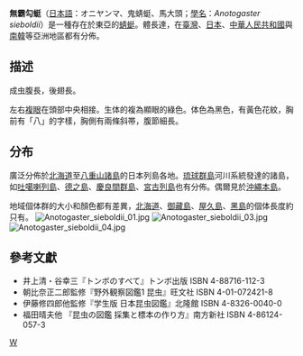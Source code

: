 {{Speciesbox
| taxon = Anotogaster sieboldii
| binomial_authority = [[Edmond_de_Sélys_Longchamps|Sélys]], 1854
| image = Anotogaster sieboldii 02.jpg
| image_caption = 無霸勾蜓
}}
'''無霸勾蜓'''（[[日本語|日本語]]：オニヤンマ、鬼蜻蜓、馬大頭；[[學名|學名]]：''Anotogaster sieboldii''）是一種存在於東亞的[[蜻蜓|蜻蜓]]。體長達{{convert|95|-|100|mm}}，在[[臺灣|臺灣]]、[[日本|日本]]、[[中華人民共和國|中華人民共和國]]與[[南韓|南韓]]等亞洲地區都有分佈。

== 描述 ==
成虫腹長{{convert|70|-|80|mm}}，後翅長{{convert|55|-|65|mm}}。

左右[[複眼|複眼]]在頭部中央相接。生体的複為顯眼的綠色。体色為黑色，有黃色花紋，胸前有「八」的字樣，胸側有兩條斜帯，腹節細長。

== 分布 ==
廣泛分佈於[[北海道|北海道]]至[[八重山諸島|八重山諸島]]的日本列島各地。[[琉球群島|琉球群島]]河川系統發達的諸島，如[[吐噶喇列島|吐噶喇列島]]、[[德之島|德之島]]、[[慶良間群島|慶良間群島]]、[[宮古列島|宮古列島]]也有分佈。偶爾見於[[沖繩本島|沖繩本島]]。

地域個体群的大小和顏色都有差異，[[北海道|北海道]]、[[御藏島|御藏島]]、[[屋久島|屋久島]]、[[黑島_(鹿兒島縣)|黑島]]的個体長度約只有{{convert|8|cm}}。
[[Image:Anotogaster_sieboldii_01.jpg|thumb]]
[[Image:Anotogaster_sieboldii_03.jpg|thumb]]
[[Image:Anotogaster_sieboldii_04.jpg|thumb]]

==參考文獻==

* 井上清・谷幸三『トンボのすべて』トンボ出版 ISBN 4-88716-112-3
* 朝比奈正二郎監修『野外観察図鑑1 昆虫』旺文社 ISBN 4-01-072421-8
* 伊藤修四郎他監修『学生版 日本昆虫図鑑』北隆館 ISBN 4-8326-0040-0
* 福田晴夫他 『昆虫の図鑑 採集と標本の作り方』南方新社 ISBN 4-86124-057-3

{{Taxonbar}}
[[Category:勾蜓科|W]]

{{蜻蜓小作品}}